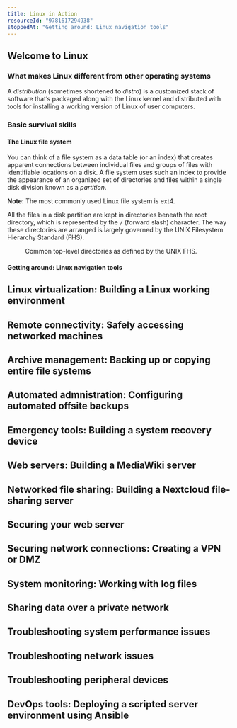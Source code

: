 ```yaml
---
title: Linux in Action
resourceId: "9781617294938"
stoppedAt: "Getting around: Linux navigation tools"
---
```


## Welcome to Linux

### What makes Linux different from other operating systems

A _distribution_ (sometimes shortened to _distro_) is a customized stack of
software that’s packaged along with the Linux kernel and distributed with tools
for installing a working version of Linux of user computers.

### Basic survival skills

#### The Linux file system

You can think of a file system as a data table (or an index) that creates
apparent connections between individual files and groups of files with
identifiable locations on a disk. A file system uses such an index to provide
the appearance of an organized set of directories and files within a single disk
division known as a _partition_.

**Note:** The most commonly used Linux file system is ext4.

All the files in a disk partition are kept in directories beneath the root
directory, which is represented by the `/` (forward slash) character. The way
these directories are arranged is largely governed by the UNIX Filesystem
Hierarchy Standard (FHS).

<Figure src="/media/linux-top-level-directories.png">
  Common top-level directories as defined by the UNIX FHS.
</Figure>

#### Getting around: Linux navigation tools

## Linux virtualization: Building a Linux working environment

## Remote connectivity: Safely accessing networked machines

## Archive management: Backing up or copying entire file systems

## Automated admnistration: Configuring automated offsite backups

## Emergency tools: Building a system recovery device

## Web servers: Building a MediaWiki server

## Networked file sharing: Building a Nextcloud file-sharing server

## Securing your web server

## Securing network connections: Creating a VPN or DMZ

## System monitoring: Working with log files

## Sharing data over a private network

## Troubleshooting system performance issues

## Troubleshooting network issues

## Troubleshooting peripheral devices

## DevOps tools: Deploying a scripted server environment using Ansible
